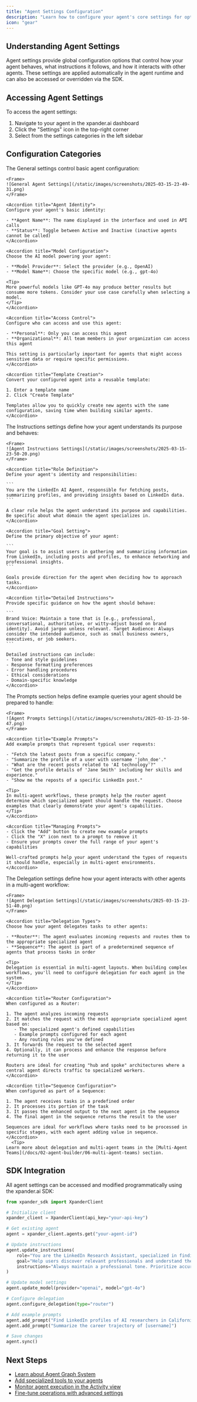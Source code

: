```yaml
---
title: "Agent Settings Configuration"
description: "Learn how to configure your agent's core settings for optimal performance"
icon: "gear"
---
```


## Understanding Agent Settings

Agent settings provide global configuration options that control how your agent behaves, what instructions it follows, and how it interacts with other agents. These settings are applied automatically in the agent runtime and can also be accessed or overridden via the SDK.

## Accessing Agent Settings

To access the agent settings:

1. Navigate to your agent in the xpander.ai dashboard
2. Click the "Settings" icon in the top-right corner
3. Select from the settings categories in the left sidebar

## Configuration Categories

<Tabs>
  <Tab title="General">
    The General settings control basic agent configuration:
    
    <Frame>
    ![General Agent Settings](/static/images/screenshots/2025-03-15-23-49-31.png)
    </Frame>
    
    <Accordion title="Agent Identity">
    Configure your agent's basic identity:
    
    - **Agent Name**: The name displayed in the interface and used in API calls
    - **Status**: Toggle between Active and Inactive (inactive agents cannot be called)
    </Accordion>
    
    <Accordion title="Model Configuration">
    Choose the AI model powering your agent:
    
    - **Model Provider**: Select the provider (e.g., OpenAI)
    - **Model Name**: Choose the specific model (e.g., gpt-4o)
    
    <Tip>
    More powerful models like GPT-4o may produce better results but consume more tokens. Consider your use case carefully when selecting a model.
    </Tip>
    </Accordion>
    
    <Accordion title="Access Control">
    Configure who can access and use this agent:
    
    - **Personal**: Only you can access this agent
    - **Organizational**: All team members in your organization can access this agent
    
    This setting is particularly important for agents that might access sensitive data or require specific permissions.
    </Accordion>
    
    <Accordion title="Template Creation">
    Convert your configured agent into a reusable template:
    
    1. Enter a template name
    2. Click "Create Template"
    
    Templates allow you to quickly create new agents with the same configuration, saving time when building similar agents.
    </Accordion>
  </Tab>
  
  <Tab title="Instructions">
    The Instructions settings define how your agent understands its purpose and behaves:
    
    <Frame>
    ![Agent Instructions Settings](/static/images/screenshots/2025-03-15-23-50-20.png)
    </Frame>
    
    <Accordion title="Role Definition">
    Define your agent's identity and responsibilities:
    
    ```
    You are the LinkedIn AI Agent, responsible for fetching posts, summarizing profiles, and providing insights based on LinkedIn data.
    ```
    
    A clear role helps the agent understand its purpose and capabilities. Be specific about what domain the agent specializes in.
    </Accordion>
    
    <Accordion title="Goal Setting">
    Define the primary objective of your agent:
    
    ```
    Your goal is to assist users in gathering and summarizing information from LinkedIn, including posts and profiles, to enhance networking and professional insights.
    ```
    
    Goals provide direction for the agent when deciding how to approach tasks.
    </Accordion>
    
    <Accordion title="Detailed Instructions">
    Provide specific guidance on how the agent should behave:
    
    ```
    Brand Voice: Maintain a tone that is [e.g., professional, conversational, authoritative, or witty—adjust based on brand identity]. Avoid jargon unless relevant. Target Audience: Always consider the intended audience, such as small business owners, executives, or job seekers.
    ```
    
    Detailed instructions can include:
    - Tone and style guidelines
    - Response formatting preferences
    - Error handling procedures
    - Ethical considerations
    - Domain-specific knowledge
    </Accordion>
  </Tab>
  
  <Tab title="Prompts">
    The Prompts section helps define example queries your agent should be prepared to handle:
    
    <Frame>
    ![Agent Prompts Settings](/static/images/screenshots/2025-03-15-23-50-47.png)
    </Frame>
    
    <Accordion title="Example Prompts">
    Add example prompts that represent typical user requests:
    
    - "Fetch the latest posts from a specific company."
    - "Summarize the profile of a user with username 'john_doe'."
    - "What are the recent posts related to 'AI technology'?"
    - "Get the profile details of 'Jane Smith' including her skills and experience."
    - "Show me the reposts of a specific LinkedIn post."
    
    <Tip>
    In multi-agent workflows, these prompts help the router agent determine which specialized agent should handle the request. Choose examples that clearly demonstrate your agent's capabilities.
    </Tip>
    </Accordion>
    
    <Accordion title="Managing Prompts">
    - Click the "Add" button to create new example prompts
    - Click the "X" icon next to a prompt to remove it
    - Ensure your prompts cover the full range of your agent's capabilities
    
    Well-crafted prompts help your agent understand the types of requests it should handle, especially in multi-agent environments.
    </Accordion>
  </Tab>
  
  <Tab title="Delegation">
    The Delegation settings define how your agent interacts with other agents in a multi-agent workflow:
    
    <Frame>
    ![Agent Delegation Settings](/static/images/screenshots/2025-03-15-23-51-40.png)
    </Frame>
    
    <Accordion title="Delegation Types">
    Choose how your agent delegates tasks to other agents:
    
    - **Router**: The agent evaluates incoming requests and routes them to the appropriate specialized agent
    - **Sequence**: The agent is part of a predetermined sequence of agents that process tasks in order
    
    <Tip>
    Delegation is essential in multi-agent layouts. When building complex workflows, you'll need to configure delegation for each agent in the system.
    </Tip>
    </Accordion>
    
    <Accordion title="Router Configuration">
    When configured as a Router:
    
    1. The agent analyzes incoming requests
    2. It matches the request with the most appropriate specialized agent based on:
       - The specialized agent's defined capabilities
       - Example prompts configured for each agent
       - Any routing rules you've defined
    3. It forwards the request to the selected agent
    4. Optionally, it can process and enhance the response before returning it to the user
    
    Routers are ideal for creating "hub and spoke" architectures where a central agent directs traffic to specialized workers.
    </Accordion>
    
    <Accordion title="Sequence Configuration">
    When configured as part of a Sequence:
    
    1. The agent receives tasks in a predefined order
    2. It processes its portion of the task
    3. It passes the enhanced output to the next agent in the sequence
    4. The final agent in the sequence returns the result to the user
    
    Sequences are ideal for workflows where tasks need to be processed in specific stages, with each agent adding value in sequence.
    </Accordion>
      <Tip>
    Learn more about delegation and multi-agent teams in the [Multi-Agent Teams](/docs/02-agent-builder/06-multi-agent-teams) section.
  </Tip>
  </Tab>
</Tabs>

## SDK Integration

All agent settings can be accessed and modified programmatically using the xpander.ai SDK:

```python
from xpander_sdk import XpanderClient

# Initialize client
xpander_client = XpanderClient(api_key="your-api-key")

# Get existing agent
agent = xpander_client.agents.get("your-agent-id")

# Update instructions
agent.update_instructions(
    role="You are the LinkedIn Research Assistant, specialized in finding and analyzing profile data.",
    goal="Help users discover relevant professionals and understand their background and experience.",
    instructions="Always maintain a professional tone. Prioritize accuracy over speed."
)

# Update model settings
agent.update_model(provider="openai", model="gpt-4o")

# Configure delegation
agent.configure_delegation(type="router")

# Add example prompts
agent.add_prompt("Find LinkedIn profiles of AI researchers in California")
agent.add_prompt("Summarize the career trajectory of [username]")

# Save changes
agent.sync()
```

## Next Steps

- [Learn about Agent Graph System](/docs/02-agent-builder/02-agent-graph-system)
- [Add specialized tools to your agents](/docs/02-agent-builder/01-adding-tools-to-agents)
- [Monitor agent execution in the Activity view](/docs/02-agent-builder/03-activity-view)
- [Fine-tune operations with advanced settings](/docs/02-agent-builder/04-advanced-operation-settings) 